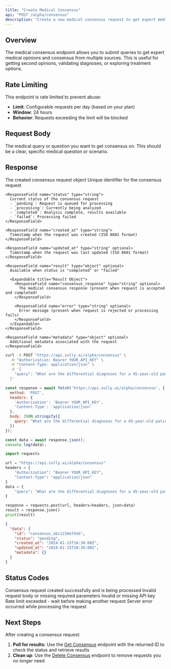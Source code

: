 ```yaml
---
title: "Create Medical Consensus"
api: "POST /alpha/consensus"
description: "Create a new medical consensus request to get expert medical opinions on a query."
---
```


## Overview

The medical consensus endpoint allows you to submit queries to get expert medical opinions and consensus from multiple sources. This is useful for getting second opinions, validating diagnoses, or exploring treatment options.

## Rate Limiting

This endpoint is rate limited to prevent abuse:
- **Limit**: Configurable requests per day (based on your plan)
- **Window**: 24 hours
- **Behavior**: Requests exceeding the limit will be blocked

## Request Body

<ParamField body="query" type="string" required>
  The medical query or question you want to get consensus on. This should be a clear, specific medical question or scenario.
</ParamField>

## Response

<ResponseField name="data" type="object">
  The created consensus request object
  
  <Expandable title="Consensus Request Object">
    <ResponseField name="id" type="string">
      Unique identifier for the consensus request
    </ResponseField>
    
    <ResponseField name="status" type="string">
      Current status of the consensus request
      - `pending`: Request is queued for processing
      - `processing`: Currently being analyzed
      - `completed`: Analysis complete, results available
      - `failed`: Processing failed
    </ResponseField>
    
    <ResponseField name="created_at" type="string">
      Timestamp when the request was created (ISO 8601 format)
    </ResponseField>
    
    <ResponseField name="updated_at" type="string" optional>
      Timestamp when the request was last updated (ISO 8601 format)
    </ResponseField>
    
    <ResponseField name="result" type="object" optional>
      Available when status is "completed" or "failed"
      
      <Expandable title="Result Object">
        <ResponseField name="consensus_response" type="string" optional>
          The medical consensus response (present when request is accepted and completed)
        </ResponseField>
        
        <ResponseField name="error" type="string" optional>
          Error message (present when request is rejected or processing fails)
        </ResponseField>
      </Expandable>
    </ResponseField>
    
    <ResponseField name="metadata" type="object" optional>
      Additional metadata associated with the request
    </ResponseField>
  </Expandable>
</ResponseField>

<RequestExample>

```bash cURL
curl -X POST "https://api.sully.ai/alpha/consensus" \
  -H "Authorization: Bearer YOUR_API_KEY" \
  -H "Content-Type: application/json" \
  -d '{
    "query": "What are the differential diagnoses for a 45-year-old patient presenting with chest pain, shortness of breath, and elevated troponin levels?"
  }'
```

```javascript JavaScript
const response = await fetch('https://api.sully.ai/alpha/consensus', {
  method: 'POST',
  headers: {
    'Authorization': 'Bearer YOUR_API_KEY',
    'Content-Type': 'application/json'
  },
  body: JSON.stringify({
    query: "What are the differential diagnoses for a 45-year-old patient presenting with chest pain, shortness of breath, and elevated troponin levels?"
  })
});

const data = await response.json();
console.log(data);
```

```python Python
import requests

url = "https://api.sully.ai/alpha/consensus"
headers = {
    "Authorization": "Bearer YOUR_API_KEY",
    "Content-Type": "application/json"
}
data = {
    "query": "What are the differential diagnoses for a 45-year-old patient presenting with chest pain, shortness of breath, and elevated troponin levels?"
}

response = requests.post(url, headers=headers, json=data)
result = response.json()
print(result)
```

</RequestExample>

<ResponseExample>

```json 202 Created
{
  "data": {
    "id": "consensus_abc123def456",
    "status": "pending",
    "created_at": "2024-01-15T10:30:00Z",
    "updated_at": "2024-01-15T10:30:00Z",
    "metadata": {}
  }
}
```

</ResponseExample>

## Status Codes

<ResponseField name="202" type="Accepted">
  Consensus request created successfully and is being processed
</ResponseField>

<ResponseField name="400" type="Bad Request">
  Invalid request body or missing required parameters
</ResponseField>

<ResponseField name="401" type="Unauthorized">
  Invalid or missing API key
</ResponseField>

<ResponseField name="429" type="Too Many Requests">
  Rate limit exceeded - wait before making another request
</ResponseField>

<ResponseField name="500" type="Internal Server Error">
  Server error occurred while processing the request
</ResponseField>

## Next Steps

After creating a consensus request:

1. **Poll for results**: Use the [Get Consensus](/api-reference-alpha/consensus/get) endpoint with the returned ID to check the status and retrieve results
2. **Clean up**: Use the [Delete Consensus](/api-reference-alpha/consensus/delete) endpoint to remove requests you no longer need